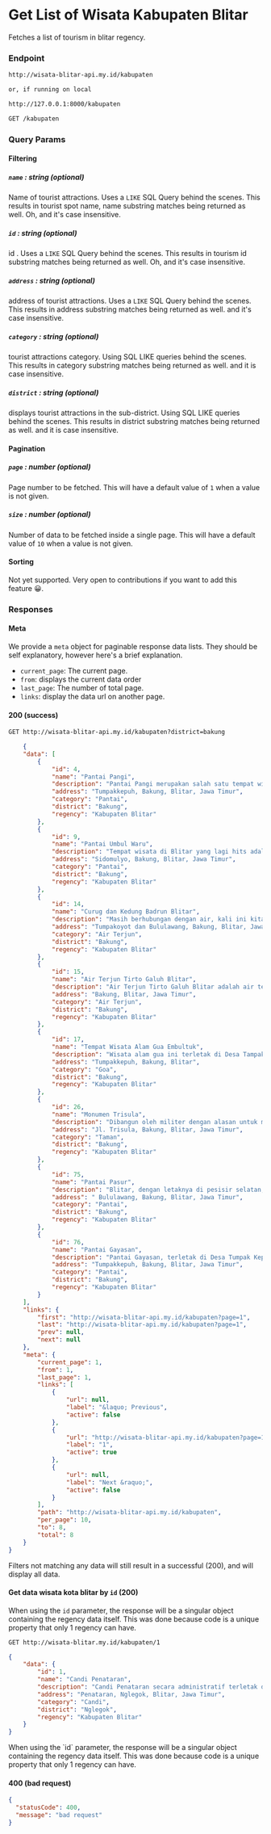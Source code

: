 
# Get List of Wisata Kabupaten Blitar

Fetches a list of tourism in blitar regency.

### Endpoint

```md filename="Base URL"
http://wisata-blitar-api.my.id/kabupaten

or, if running on local

http://127.0.0.1:8000/kabupaten
```

```md filename="Method and Endpoint"
GET /kabupaten
```

### Query Params

#### Filtering

##### `name` : string (optional)

Name of tourist attractions. Uses a `LIKE` SQL Query behind the scenes. This results in tourist spot name, name substring matches being returned as well. Oh, and it's case insensitive.

##### `id` : string (optional)

id . Uses a `LIKE` SQL Query behind the scenes. This results in tourism id substring matches being returned as well. Oh, and it's case insensitive.

##### `address` : string (optional)

address of tourist attractions. Uses a `LIKE` SQL Query behind the scenes. This results in address substring matches being returned as well. and it's case insensitive.

##### `category` : string (optional)

tourist attractions category. Using SQL LIKE queries behind the scenes. This results in category substring matches being returned as well. and it is case insensitive.

##### `district` : string (optional)

displays tourist attractions in the sub-district. Using SQL LIKE queries behind the scenes. This results in district substring matches being returned as well. and it is case insensitive.

#### Pagination

##### `page` : number (optional)

Page number to be fetched. This will have a default value of `1` when a value is not given.

##### `size` : number (optional)

Number of data to be fetched inside a single page. This will have a default value of `10` when a value is not given.

#### Sorting

Not yet supported. Very open to contributions if you want to add this feature 😀.

### Responses

#### Meta

We provide a `meta` object for paginable response data lists. They should be self explanatory, however here's a brief explanation.

- `current_page`: The current page.
- `from`: displays the current data order
- `last_page`: The number of total page.
- `links`: display the data url on another page.


#### 200 (success)

```md filename="Example Request"
GET http://wisata-blitar-api.my.id/kabupaten?district=bakung
```

```json filename="Example Response"
    {
    "data": [
        {
            "id": 4,
            "name": "Pantai Pangi",
            "description": "Pantai Pangi merupakan salah satu tempat wisata pantai di Blitar yang cukup terkenal. Pantai ini tampak seperti teluk, dengan bebatuan karang yang menutupinya. Lokasinya yang cukup tersembunyi menyebabkan keasrian alam pantai ini tetap terjaga. Selain itu, pantai ini menawarkan suasana pedesaan yang akan membuat kalian betah berlama-lama di tempat wisata ini. Apabila kalian ingin \"menyatu dengan alam\", kalian dapat camping di pantai ini bersama teman-teman terdekat. Lokasi pantai ini terletak di Desa Tumpak Kepuh, Kecamatan Bakung, Kabupaten Blitar.",
            "address": "Tumpakkepuh, Bakung, Blitar, Jawa Timur",
            "category": "Pantai",
            "district": "Bakung",
            "regency": "Kabupaten Blitar"
        },
        {
            "id": 9,
            "name": "Pantai Umbul Waru",
            "description": "Tempat wisata di Blitar yang lagi hits adalah wisata Pantai Umbul Waru. Pantai ini terletak di Desa Sidomulyo, Kecamatan Bakung, Kabupaten Blitar. Pantai ini sangat unik karena memiliki air terjun yang mengalir dari atas bukit menuju ke Samudra Hindia. Akses menuju lokasi pantai ini cukup sulit karena kalian harus melalui jalanan terjal dan sempit. Apabila kalian akan menuju ke sana, kami rekomendasikan untuk menyiapkan perbekalan yang cukup.",
            "address": "Sidomulyo, Bakung, Blitar, Jawa Timur",
            "category": "Pantai",
            "district": "Bakung",
            "regency": "Kabupaten Blitar"
        },
        {
            "id": 14,
            "name": "Curug dan Kedung Badrun Blitar",
            "description": "Masih berhubungan dengan air, kali ini kita akan menuju ke Desa Balulawang, Kecamatan Bakung, Kabupaten Blitar. Wisata baru di Blitar ini tergolong masih asri dan belum banyak dikunjungi oleh wisatawan. Di sini kalian dapat mandi di sebuah kolam yang jernih dan bersih. Sementara itu, di Curug Badun kalian akan melihat curug bertingkat dengan ketinggian sekitar 8 meter.",
            "address": "Tumpakoyot dan Bululawang, Bakung, Blitar, Jawa Timur",
            "category": "Air Terjun",
            "district": "Bakung",
            "regency": "Kabupaten Blitar"
        },
        {
            "id": 15,
            "name": "Air Terjun Tirto Galuh Blitar",
            "description": "Air Terjun Tirto Galuh Blitar adalah air terjun yang juga mulai terkenal akhir-akhir ini. Di tempat ini, kita bisa melihat air mengalir di atas bebatuan yang berlumut namun elok dipandang mata. Akses jalan untuk sampai ke Air Terjun Tirto Galuh Blitar cukup jauh. Setelah naik motor dan memarkir motor seharga Rp2.000, Anda harus berjalan sekitar 400 meter untuk sampai di lokasi. Kalau sedang tidak beruntung, perjalanan sepanjang itu harus ditambah dengan jalanan yang becek pasca hujan.",
            "address": "Bakung, Blitar, Jawa Timur",
            "category": "Air Terjun",
            "district": "Bakung",
            "regency": "Kabupaten Blitar"
        },
        {
            "id": 17,
            "name": "Tempat Wisata Alam Gua Embultuk",
            "description": "Wisata alam gua ini terletak di Desa Tampakkepuh, Kecamatan Bakung, Kabupaten Blitar. Di tempat wisata ini, kalian dapat menikmati keunikan stalagmit stalaktit yang menjadi ornamen terpenting yang harus kalian lihat. Gua ini cukup terkenal dan menjadi salah satu destinasi unggulan Kabupaten Blitar, Jawa Timur. Berdasarkan kesaksian warga setempat, Gua ini pernah menjadi salah satu tempat persembunyian simpatisan Partai Komunis Indonesia (PKI).",
            "address": "Tumpakkepuh, Bakung, Blitar",
            "category": "Goa",
            "district": "Bakung",
            "regency": "Kabupaten Blitar"
        },
        {
            "id": 26,
            "name": "Monumen Trisula",
            "description": "Dibangun oleh militer dengan alasan untuk mengenang pembantaian yang terjadi pada 1 Oktober 1965, monumen ini kini sering dikunjungi oleh wisatawan. Sejarah yang kelam memang menyelimuti tempat wisata ini, namun hal itu tidak mengurangi minat para wisatawan, asing maupun domestik untuk berkunjung di lokasi ini. Monumen yang diresmikan sejak Desember 1972 ini menjadi penanda bagi warga Blitar bahwa pernah ada pembantaian manusia yang dituduh makar oleh militer Indonesia.",
            "address": "Jl. Trisula, Bakung, Blitar, Jawa Timur",
            "category": "Taman",
            "district": "Bakung",
            "regency": "Kabupaten Blitar"
        },
        {
            "id": 75,
            "name": "Pantai Pasur",
            "description": "Blitar, dengan letaknya di pesisir selatan, menyajikan beragam pantai yang menarik untuk dikunjungi. Saat ini, setidaknya ada empat pantai yang telah diresmikan sebagai tempat wisata, termasuk Pantai Tambak Rejo, Pantai Serang, Pantai Pangi, dan Pantai Jolosutro. Selain itu, mblitar.net juga berbagi informasi tentang Pantai Pasur, sebuah destinasi menarik meski belum secara resmi diakui sebagai tempat wisata.",
            "address": " Bululawang, Bakung, Blitar, Jawa Timur",
            "category": "Pantai",
            "district": "Bakung",
            "regency": "Kabupaten Blitar"
        },
        {
            "id": 76,
            "name": "Pantai Gayasan",
            "description": "Pantai Gayasan, terletak di Desa Tumpak Kepuh, Kecamatan Bakung, Kabupaten Blitar, menawarkan keindahan pesona pasir putih dan pemandangan alam yang memukau. Pantai ini berada di antara Pantai Tambakrejo dan Pantai Pangi, menjadikannya destinasi wisata yang ideal untuk menikmati liburan bersama keluarga. Lokasinya dibelakang hutan gayasan atau \"alas\" gayasan, yang kini ditanami tebu oleh masyarakat sekitar. Oleh karena itu, pantai Gayasan jarang terlihat, namun deruan ombaknya dapat terdengar hingga tiga kilometer dari bibir pantai, menambah pesonanya.",
            "address": "Tumpakkepuh, Bakung, Blitar, Jawa Timur",
            "category": "Pantai",
            "district": "Bakung",
            "regency": "Kabupaten Blitar"
        }
    ],
    "links": {
        "first": "http://wisata-blitar-api.my.id/kabupaten?page=1",
        "last": "http://wisata-blitar-api.my.id/kabupaten?page=1",
        "prev": null,
        "next": null
    },
    "meta": {
        "current_page": 1,
        "from": 1,
        "last_page": 1,
        "links": [
            {
                "url": null,
                "label": "&laquo; Previous",
                "active": false
            },
            {
                "url": "http://wisata-blitar-api.my.id/kabupaten?page=1",
                "label": "1",
                "active": true
            },
            {
                "url": null,
                "label": "Next &raquo;",
                "active": false
            }
        ],
        "path": "http://wisata-blitar-api.my.id/kabupaten",
        "per_page": 10,
        "to": 8,
        "total": 8
    }
}
```

<Callout>
  Filters not matching any data will still result in a successful (200), and will display all data.   
</Callout>

#### Get data wisata kota blitar by `id` (200)

When using the `id` parameter, the response will be a singular object containing the regency data itself. This was done because code is a unique property that only 1 regency can have.

```md filename="Example Request"
GET http://wisata-blitar.my.id/kabupaten/1
```

```json filename="Example Response"
{
    "data": {
        "id": 1,
        "name": "Candi Penataran",
        "description": "Candi Penataran secara administratif terletak di Desa Penataran, Kec. Nglegok, Kab.Blitar. Candi ini terletak sekitar 12 km di utara Kota Blitar, berada di kaki Gunung Kelud. Merupakan komplek candi dengan tataruang persegi, memanjang dari barat ke timur yang dibagi menjadi tiga pelataran. Dahulu antar pelataran dipisahkan oleh dinding, namun saat ini dinding yang dimaksud telah runtuh. Komplek candi ini terdiri dari pintu masuk utama, pendopo agung, teras pendopo, Candi Angka Tahun, Candi Naga, Candi Induk, tubuh candi induk, dan Petirtaan Dalam. Candi Penataran merupakan salah satu contoh luar biasa dari ciri arsitektur Jawa Timur, di mana candinya berupa struktur berundak dengan tempat paling suci terletak pada sisi belakang candi.",
        "address": "Penataran, Nglegok, Blitar, Jawa Timur",
        "category": "Candi",
        "district": "Nglegok",
        "regency": "Kabupaten Blitar"
    }
}
```

<Callout>
When using the `id` parameter, the response will be a singular object containing the regency data itself. This was done because code is a unique property that only 1 regency can have.
</Callout>

#### 400 (bad request)

```json filename="Example Response"
{
  "statusCode": 400,
  "message": "bad request"
}
```
